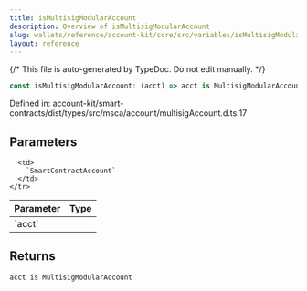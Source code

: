 ```yaml
---
title: isMultisigModularAccount
description: Overview of isMultisigModularAccount
slug: wallets/reference/account-kit/core/src/variables/isMultisigModularAccount
layout: reference
---
```


{/* This file is auto-generated by TypeDoc. Do not edit manually. */}

```ts
const isMultisigModularAccount: (acct) => acct is MultisigModularAccount;
```

Defined in: account-kit/smart-contracts/dist/types/src/msca/account/multisigAccount.d.ts:17

## Parameters

<table>
  <thead>
    <tr>
      <th align="left">Parameter</th>
      <th align="left">Type</th>
    </tr>
  </thead>

  <tbody>
    <tr>
      <td>
        `acct`
      </td>

      <td>
        `SmartContractAccount`
      </td>
    </tr>

  </tbody>
</table>

## Returns

`acct is MultisigModularAccount`
